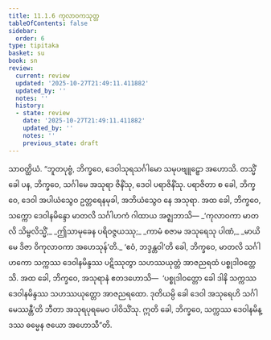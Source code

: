 ```yaml
---
title: 11.1.6 ကုလာဝကသုတ္တ
tableOfContents: false
sidebar:
  order: 6
type: tipitaka
basket: su
book: sn
review:
  current: review
  updated: '2025-10-27T21:49:11.411882'
  updated_by: ''
  notes: ''
  history:
  - state: review
    date: '2025-10-27T21:49:11.411882'
    updated_by: ''
    notes: ''
    previous_state: draft
---
```



<ReviewStatus review={frontmatter.review} showDetails={true} />

<HypothesisAnnotation frontmatter={frontmatter} />

<DynamicBreadcrumb />

<Division number="252" book="sn" e="ch" v="18" p="317">

<Paragraph number="1588" book="sn">
သာဝတ္ထိယံ. “ဘူတပုဗ္ဗံ, ဘိက္ခဝေ, ဒေဝါသုရသင်္ဂါမော သမုပဗျူဠှော အဟောသိ. တသ္မိံ ခေါ ပန, ဘိက္ခဝေ, သင်္ဂါမေ အသုရာ ဇိနိံသု, ဒေဝါ ပရာဇိနိံသု. ပရာဇိတာ စ ခေါ, ဘိက္ခဝေ, ဒေဝါ အပါယံသွေဝ ဥတ္တရေနမုခါ, အဘိယံသွေဝ နေ အသုရာ. အထ ခေါ, ဘိက္ခဝေ, သက္ကော ဒေဝါနမိန္ဒော မာတလိ သင်္ဂါဟကံ ဂါထာယ အဇ္ဈဘာသိ—
</Paragraph>

<Paragraph number="1589" type="verses" book="sn">
_‘ကုလာဝကာ မာတလိ သိမ္ဗလိသ္မိံ,_  
_ဤသာမုခေန ပရိဝဇ္ဇယဿု;_  
_ကာမံ စဇာမ အသုရေသု ပါဏံ,_  
_မာယိမေ ဒိဇာ ဝိကုလာဝကာ အဟေသုန်’တိ._  

</Paragraph>

<Paragraph number="1590" book="sn">
‘ဧဝံ, ဘဒ္ဒန္တဝါ’တိ ခေါ, ဘိက္ခဝေ, မာတလိ သင်္ဂါဟကော သက္ကဿ ဒေဝါနမိန္ဒဿ ပဋိဿုတွာ သဟဿယုတ္တံ အာဇညရထံ ပစ္စုဒါဝတ္တေသိ. အထ ခေါ, ဘိက္ခဝေ, အသုရာနံ ဧတဒဟောသိ—  ‘ပစ္စုဒါဝတ္တော ခေါ ဒါနိ သက္ကဿ ဒေဝါနမိန္ဒဿ သဟဿယုတ္တော အာဇညရထော. ဒုတိယမ္ပိ ခေါ ဒေဝါ အသုရေဟိ သင်္ဂါမေဿန္တီ’တိ ဘီတာ အသုရပုရမေဝ ပါဝိသိံသု. ဣတိ ခေါ, ဘိက္ခဝေ, သက္ကဿ ဒေဝါနမိန္ဒဿ ဓမ္မေန ဇယော အဟောသီ”တိ.
</Paragraph>
</Division>